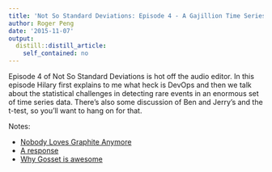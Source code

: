 ```yaml
---
title: 'Not So Standard Deviations: Episode 4 - A Gajillion Time Series'
author: Roger Peng
date: '2015-11-07'
output:
  distill::distill_article:
    self_contained: no
---
```


Episode 4 of Not So Standard Deviations is hot off the audio editor. In this episode Hilary first explains to me what heck is DevOps and then we talk about the statistical challenges in detecting rare events in an enormous set of time series data. There's also some discussion of Ben and Jerry's and the t-test, so you'll want to hang on for that.

Notes:

  * [Nobody Loves Graphite Anymore](https://goo.gl/259VKI)
  * [A response](http://goo.gl/zB7wM9)
  * [Why Gosset is awesome](https://goo.gl/7PgLKY)

&nbsp;
